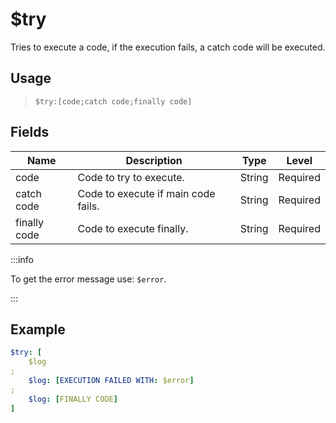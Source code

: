 # $try
Tries to execute a code, if the execution fails, a catch code will be executed.

## Usage
> `$try:[code;catch code;finally code]`

## Fields
| Name         | Description                         | Type   | Level    |
| ------------ | ----------------------------------- | ------ | -------- |
| code         | Code to try to execute.             | String | Required |
| catch code   | Code to execute if main code fails. | String | Required |
| finally code | Code to execute finally.            | String | Required |

:::info

To get the error message use: `$error`.

:::

## Example
```yaml
$try: [
    $log
;
    $log: [EXECUTION FAILED WITH: $error]
;
    $log: [FINALLY CODE]
]
```